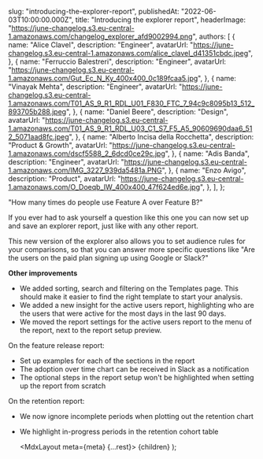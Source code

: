 
  slug: "introducing-the-explorer-report",
  publishedAt: "2022-06-03T10:00:00.000Z",
  title: "Introducing the explorer report",
  headerImage:
    "https://june-changelog.s3.eu-central-1.amazonaws.com/changelog_explorer_afd9002994.png",
  authors: [
    {
      name: "Alice Clavel",
      description: "Engineer",
      avatarUrl:
        "https://june-changelog.s3.eu-central-1.amazonaws.com/alice_clavel_d41351cbdc.jpeg",
    },
    {
      name: "Ferruccio Balestreri",
      description: "Engineer",
      avatarUrl:
        "https://june-changelog.s3.eu-central-1.amazonaws.com/Gut_Ec_N_Ky_400x400_0c189fcaa5.jpg",
    },
    {
      name: "Vinayak Mehta",
      description: "Engineer",
      avatarUrl:
        "https://june-changelog.s3.eu-central-1.amazonaws.com/T01_AS_9_R1_RDL_U01_F830_FTC_7_94c9c8095b13_512_893705b288.jpeg",
    },
    {
      name: "Daniel Beere",
      description: "Design",
      avatarUrl:
        "https://june-changelog.s3.eu-central-1.amazonaws.com/T01_AS_9_R1_RDL_U03_C1_S7_F5_A5_90609690daa6_512_5071aad8fc.jpeg",
    },
    {
      name: "Alberto Incisa della Rocchetta",
      description: "Product & Growth",
      avatarUrl: "https://june-changelog.s3.eu-central-1.amazonaws.com/dscf5588_2_6dcd0ce29c.jpg",
    },
    {
      name: "Adis Banda",
      description: "Engineer",
      avatarUrl: "https://june-changelog.s3.eu-central-1.amazonaws.com/IMG_3227_939da5481a.PNG",
    },
    {
      name: "Enzo Avigo",
      description: "Product",
      avatarUrl:
        "https://june-changelog.s3.eu-central-1.amazonaws.com/O_Doeqb_IW_400x400_47f624ed6e.jpg",
    },
  ],
};

"How many times do people use Feature A over Feature B?"

If you ever had to ask yourself a question like this one you can now set up and save an explorer report, just like with any other report.

This new version of the explorer also allows you to set audience rules for your comparisons, so that you can answer more specific questions like "Are the users on the paid plan signing up using Google or Slack?"

**Other improvements**

- We added sorting, search and filtering on the Templates page. This should make it easier to find the right template to start your analysis.
- We added a new insight for the active users report, highlighting who are the users that were active for the most days in the last 90 days.
- We moved the report settings for the active users report to the menu of the report, next to the report setup preview.

On the feature release report:

- Set up examples for each of the sections in the report
- The adoption over time chart can be received in Slack as a notification
- The optional steps in the report setup won't be highlighted when setting up the report from scratch

On the retention report:

- We now ignore incomplete periods when plotting out the retention chart
- We highlight in-progress periods in the retention cohort table

  <MdxLayout meta={meta} {...rest}>
    {children}
  </MdxLayout>
);
